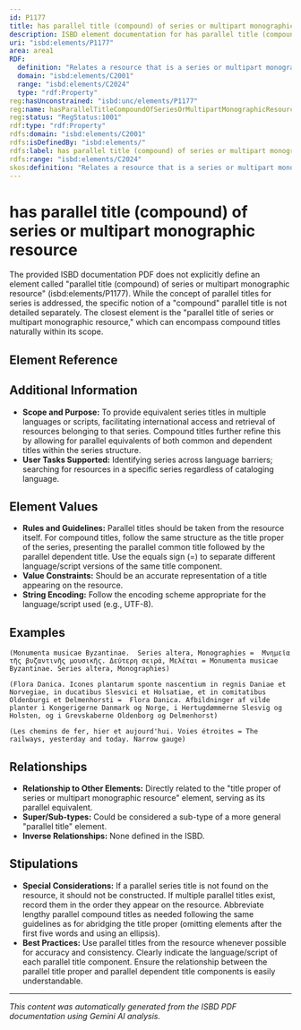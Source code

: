 ```yaml
---
id: P1177
title: has parallel title (compound) of series or multipart monographic resource
description: ISBD element documentation for has parallel title (compound) of series or multipart monographic resource
uri: "isbd:elements/P1177"
area: area1
RDF:
  definition: "Relates a resource that is a series or multipart monograph to a title consisting of a common title and a dependent title, with or without a dependent title designation, in another language or script than the title proper and presented as an equivalent of the title proper on the prescribed source or sources of information."
  domain: "isbd:elements/C2001"
  range: "isbd:elements/C2024"
  type: "rdf:Property"
reg:hasUnconstrained: "isbd:unc/elements/P1177"
reg:name: hasParallelTitleCompoundOfSeriesOrMultipartMonographicResource
reg:status: "RegStatus:1001"
rdf:type: "rdf:Property"
rdfs:domain: "isbd:elements/C2001"
rdfs:isDefinedBy: "isbd:elements/"
rdfs:label: has parallel title (compound) of series or multipart monographic resource
rdfs:range: "isbd:elements/C2024"
skos:definition: "Relates a resource that is a series or multipart monograph to a title consisting of a common title and a dependent title, with or without a dependent title designation, in another language or script than the title proper and presented as an equivalent of the title proper on the prescribed source or sources of information."
---
```

# has parallel title (compound) of series or multipart monographic resource

The provided ISBD documentation PDF does not explicitly define an element called "parallel title (compound) of series or multipart monographic resource" (isbd:elements/P1177).  While the concept of parallel titles for series is addressed, the specific notion of a "compound" parallel title is not detailed separately. The closest element is the "parallel title of series or multipart monographic resource," which can encompass compound titles naturally within its scope.


## Element Reference


<ElementReference frontMatter={frontMatter} />

## Additional Information
- **Scope and Purpose:** To provide equivalent series titles in multiple languages or scripts, facilitating international access and retrieval of resources belonging to that series.  Compound titles further refine this by allowing for parallel equivalents of both common and dependent titles within the series structure.
- **User Tasks Supported:** Identifying series across language barriers; searching for resources in a specific series regardless of cataloging language.



## Element Values
- **Rules and Guidelines:** Parallel titles should be taken from the resource itself.  For compound titles, follow the same structure as the title proper of the series, presenting the parallel common title followed by the parallel dependent title. Use the equals sign (=) to separate different language/script versions of the same title component.
- **Value Constraints:** Should be an accurate representation of a title appearing on the resource.
- **String Encoding:**  Follow the encoding scheme appropriate for the language/script used (e.g., UTF-8).



## Examples

```
(Monumenta musicae Byzantinae.  Series altera, Monographies =  Μνημεῖα τῆς βυζαντινῆς μουσικῆς. Δεύτερη σειρά, Μελέται = Monumenta musicae Byzantinae. Series altera, Monographies)
```

```
(Flora Danica. Icones plantarum sponte nascentium in regnis Daniae et Norvegiae, in ducatibus Slesvici et Holsatiae, et in comitatibus Oldenburgi et Delmenhorsti =  Flora Danica. Afbildninger af vilde planter i Kongerigerne Danmark og Norge, i Hertugdømmerne Slesvig og Holsten, og i Grevskaberne Oldenborg og Delmenhorst)
```

```
(Les chemins de fer, hier et aujourd'hui. Voies étroites = The railways, yesterday and today. Narrow gauge)
```


## Relationships
- **Relationship to Other Elements:**  Directly related to the "title proper of series or multipart monographic resource" element, serving as its parallel equivalent.
- **Super/Sub-types:**  Could be considered a sub-type of a more general "parallel title" element.
- **Inverse Relationships:** None defined in the ISBD.


## Stipulations
- **Special Considerations:** If a parallel series title is not found on the resource, it should not be constructed. If multiple parallel titles exist, record them in the order they appear on the resource. Abbreviate lengthy parallel compound titles as needed following the same guidelines as for abridging the title proper (omitting elements after the first five words and using an ellipsis).
- **Best Practices:** Use parallel titles from the resource whenever possible for accuracy and consistency. Clearly indicate the language/script of each parallel title component. Ensure the relationship between the parallel title proper and parallel dependent title components is easily understandable.


---

*This content was automatically generated from the ISBD PDF documentation using Gemini AI analysis.*
